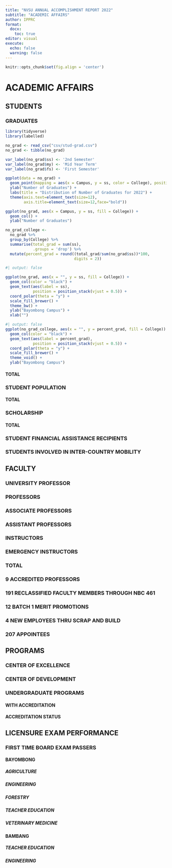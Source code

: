 ```yaml
---
title: "NVSU ANNUAL ACCOMPLISHMENT REPORT 2022"
subtitle: "ACADEMIC AFFAIRS"
author: IPPRC
format: 
  docx:
    toc: true
editor: visual
execute:
  echo: false
  warning: false
---
```


```r
knitr::opts_chunk$set(fig.align = 'center')
```

# ACADEMIC AFFAIRS

## STUDENTS

### GRADUATES

```r
library(tidyverse)
library(labelled)
```

```r
no_grad <- read_csv("csv/stud-grad.csv")
no_grad <- tibble(no_grad)
```

```r
var_label(no_grad$ss) <- '2nd Semester'
var_label(no_grad$my) <- 'Mid Year Term'
var_label(no_grad$fs) <- 'First Semester'
```

```r
ggplot(data = no_grad) + 
  geom_point(mapping = aes(x = Campus, y = ss, color = College), position = "jitter") +
  ylab("Number of Graduates") +
  labs(title = "Distribution of Number of Graduates for 2022") +
  theme(axis.text=element_text(size=12),
        axis.title=element_text(size=12,face="bold"))
```

```r
ggplot(no_grad, aes(x = Campus, y = ss, fill = College)) +
  geom_col() +
  ylab("Number of Graduates")
```

```r
no_grad_college <-
  no_grad %>%
  group_by(College) %>%
  summarise(total_grad = sum(ss),
            .groups = 'drop') %>%
  mutate(percent_grad = round((total_grad/sum(no_grad$ss))*100,
                              digits = 2))
```

```r
#| output: false

ggplot(no_grad, aes(x = "", y = ss, fill = College)) +
  geom_col(color = "black") +
  geom_text(aes(label = ss),
            position = position_stack(vjust = 0.5)) +
  coord_polar(theta = "y") +
  scale_fill_brewer() +
  theme_bw() +
  ylab("Bayombong Campus") +
  xlab("")
```

```r
#| output: false
ggplot(no_grad_college, aes(x = "", y = percent_grad, fill = College)) +
  geom_col(color = "black") +
  geom_text(aes(label = percent_grad),
            position = position_stack(vjust = 0.5)) +
  coord_polar(theta = "y") +
  scale_fill_brewer() +
  theme_void() +
  ylab("Bayombong Campus")
```

#### TOTAL

### STUDENT POPULATION

#### TOTAL 

### SCHOLARSHIP

#### TOTAL

### STUDENT FINANCIAL ASSISTANCE RECIPIENTS

### STUDENTS INVOLVED IN INTER-COUNTRY MOBILITY

## FACULTY

### UNIVERSITY PROFESSOR

### PROFESSORS

### ASSOCIATE PROFESSORS

### ASSISTANT PROFESSORS

### INSTRUCTORS

### EMERGENCY INSTRUCTORS

### TOTAL

### 9 ACCREDITED PROFESSORS

### 191 RECLASSIFIED FACULTY MEMBERS THROUGH NBC 461

### 12 BATCH 1 MERIT PROMOTIONS

### 4 NEW EMPLOYEES THRU SCRAP AND BUILD

### 207 APPOINTEES

## PROGRAMS

### CENTER OF EXCELLENCE

### CENTER OF DEVELOPMENT

### UNDERGRADUATE PROGRAMS

#### WITH ACCREDITATION

#### ACCREDITATION STATUS

## LICENSURE EXAM PERFORMANCE

### FIRST TIME BOARD EXAM PASSERS

#### BAYOMBONG

##### AGRICULTURE

##### ENGINEERING

##### FORESTRY

##### TEACHER EDUCATION

##### VETERINARY MEDICINE

#### BAMBANG

##### TEACHER EDUCATION

##### ENGINEERING
